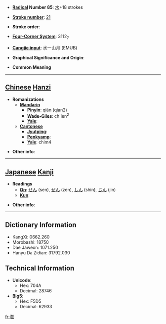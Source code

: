 * '''[[Wiktionary:Chinese radical index| Radical]] Number 85''': [[Wiktionary:Chinese radical index 水|水]]+18 strokes

* '''[[Wiktionary:Chinese total strokes index|Stroke number]]''': [[Wiktionary:Chinese total strokes index 21|21]]

* '''Stroke order''': 

* '''[[Wiktionary:Chinese four corner index|Four-Corner System]]''': 3112<sub>7</sub>

* '''[[Wiktionary:Chinese Cangjie index|Cangjie input]]''': 水一山月 (EMUB)

* '''Graphical Significance and Origin''': 

* '''Common Meaning'''

----

== [[Chinese]] [[Hanzi]] ==

* '''Romanizations'''
** '''[[Mandarin]]'''
*** '''[[Pinyin]]''': qián (qian2)
*** '''[[Wade-Giles]]''': ch'ien<sup>2</sup>
*** '''[[Yale]]''': 
** '''[[Cantonese]]'''
*** '''[[Jyutping]]''':
*** '''[[Penkyamp]]''': 
*** '''[[Yale]]''': chim4

* '''Other info''': 

----

== [[Japanese]] [[Kanji]] ==

* '''Readings'''
** '''[[On]]''': [[せん]] (sen), [[ぜん]] (zen), [[しん]] (shin), [[じん]] (jin)
** '''[[Kun]]''': 

* '''Other info''':  

----

== Dictionary Information ==

* KangXi: 0662.260
* Morobashi: 18750
* Dae Jaweon: 1071.250
* Hanyu Da Zidian: 31792.030

== Technical Information ==

* '''Unicode''':
** Hex: 704A
** Decimal: 28746
* '''Big5''':
** Hex: F5D5
** Decimal: 62933

[[fr:灊]]